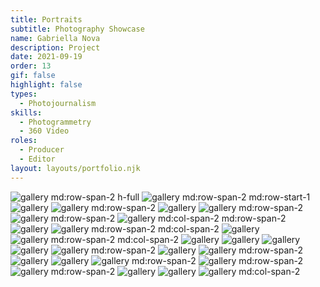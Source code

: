 ```yaml
---
title: Portraits
subtitle: Photography Showcase
name: Gabriella Nova
description: Project
date: 2021-09-19
order: 13
gif: false
highlight: false
types:
  - Photojournalism
skills:
  - Photogrammetry
  - 360 Video
roles:
  - Producer
  - Editor
layout: layouts/portfolio.njk
---
```


![](./assets/img/portraits/gallery/5Z4A9543.jpg "gallery md:row-span-2 h-full")
![](./assets/img/portraits/gallery/5Z4A9487.jpg "gallery md:row-span-2 md:row-start-1")
![](./assets/img/portraits/gallery/GabriellaParsons_KatAndyWedding_083.jpg "gallery")
![](./assets/img/portraits/gallery/GabriellaParsons_KatAndyWedding_017.jpg "gallery md:row-span-2")
![](./assets/img/portraits/gallery/5Z4A0774.jpg "gallery")
![](./assets/img/portraits/gallery/005.jpg "gallery md:row-span-2")
![](./assets/img/portraits/gallery/20180919_Xion_020.jpg "gallery md:row-span-2")
![](./assets/img/portraits/gallery/5Z4A9304.jpg "gallery md:col-span-2 md:row-span-2")
![](./assets/img/portraits/gallery/5Z4A9586.jpg "gallery")
![](./assets/img/portraits/gallery/GabriellaParsons_KatAndyWedding_071.jpg "gallery md:row-span-2 md:col-span-2")
![](./assets/img/portraits/gallery/uganda-volleyball.jpg "gallery")
![](./assets/img/portraits/gallery/20170527_Parsons__Polline203.jpg "gallery md:row-span-2 md:col-span-2")
![](./assets/img/portraits/gallery/18664508_840590026090400_1147567439573310338_n.jpg "gallery")
![](./assets/img/portraits/gallery/GabriellaParsons_KatAndyWedding_097.jpg "gallery")
![](./assets/img/portraits/gallery/GabriellaParsons_KatAndyWedding_086.jpg "gallery")
![](./assets/img/portraits/gallery/18699464_840602882755781_8023846548232918652_o.jpg "gallery")
![](./assets/img/portraits/gallery/04.jpg "gallery md:row-span-2")
![](./assets/img/portraits/gallery/25.jpg "gallery")
![](./assets/img/portraits/gallery/5Z4A7336.jpg "gallery md:row-span-2")
![](./assets/img/portraits/gallery/17.jpg "gallery")
![](./assets/img/portraits/gallery/_MG_8120.jpg "gallery")
![](./assets/img/portraits/gallery/NATFportraits_GabriellaParsons-5.jpg "gallery md:row-span-2")
![](./assets/img/portraits/gallery/5Z4A2892.jpg "gallery md:row-span-2")
![](./assets/img/portraits/gallery/KhasinWynn_021.jpg "gallery md:row-span-2")
![](./assets/img/portraits/gallery/KhasinWynn_004.jpg "gallery")
![](./assets/img/portraits/gallery/KhasinWynn_014.jpg "gallery")
![](./assets/img/portraits/gallery/20210630_MartinezFamilyPhotos-15.jpg "gallery md:col-span-2")
